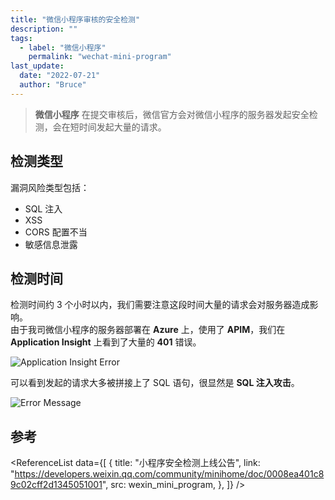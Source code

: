 ```yaml
---
title: "微信小程序审核的安全检测"
description: ""
tags:
  - label: "微信小程序"
    permalink: "wechat-mini-program"
last_update:
  date: "2022-07-21"
  author: "Bruce"
---
```



> **微信小程序** 在提交审核后，微信官方会对微信小程序的服务器发起安全检测，会在短时间发起大量的请求。

## 检测类型

<p className="md-mb-4">漏洞风险类型包括：</p>

- SQL 注入
- XSS
- CORS 配置不当
- 敏感信息泄露

## 检测时间

检测时间约 <TH>3 个小时以内</TH>，我们需要注意这段时间大量的请求会对服务器造成影响。  
由于我司微信小程序的服务器部署在 **Azure** 上，使用了 **APIM**，我们在 **Application Insight** 上看到了大量的 **401** 错误。

![Application Insight Error](./application_insight_error.png)

可以看到发起的请求大多被拼接上了 SQL 语句，很显然是 **SQL 注入攻击**。

![Error Message](./error_message.png)

## 参考

<ReferenceList
  data={[
    {
      title: "小程序安全检测上线公告",
      link: "https://developers.weixin.qq.com/community/minihome/doc/0008ea401c89c02cff2d1345051001",
      src: wexin_mini_program,
    },
  ]}
/>

